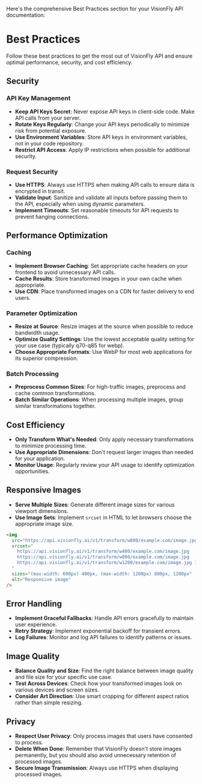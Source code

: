 Here's the comprehensive Best Practices section for your VisionFly API documentation:

# Best Practices

Follow these best practices to get the most out of VisionFly API and ensure optimal performance, security, and cost efficiency.

## Security

### API Key Management

- **Keep API Keys Secret**: Never expose API keys in client-side code. Make API calls from your server.
- **Rotate Keys Regularly**: Change your API keys periodically to minimize risk from potential exposure.
- **Use Environment Variables**: Store API keys in environment variables, not in your code repository.
- **Restrict API Access**: Apply IP restrictions when possible for additional security.

### Request Security

- **Use HTTPS**: Always use HTTPS when making API calls to ensure data is encrypted in transit.
- **Validate Input**: Sanitize and validate all inputs before passing them to the API, especially when using dynamic parameters.
- **Implement Timeouts**: Set reasonable timeouts for API requests to prevent hanging connections.

## Performance Optimization

### Caching

- **Implement Browser Caching**: Set appropriate cache headers on your frontend to avoid unnecessary API calls.
- **Cache Results**: Store transformed images in your own cache when appropriate.
- **Use CDN**: Place transformed images on a CDN for faster delivery to end users.

### Parameter Optimization

- **Resize at Source**: Resize images at the source when possible to reduce bandwidth usage.
- **Optimize Quality Settings**: Use the lowest acceptable quality setting for your use case (typically q70-q85 for webp).
- **Choose Appropriate Formats**: Use WebP for most web applications for its superior compression.

### Batch Processing

- **Preprocess Common Sizes**: For high-traffic images, preprocess and cache common transformations.
- **Batch Similar Operations**: When processing multiple images, group similar transformations together.

## Cost Efficiency

- **Only Transform What's Needed**: Only apply necessary transformations to minimize processing time.
- **Use Appropriate Dimensions**: Don't request larger images than needed for your application.
- **Monitor Usage**: Regularly review your API usage to identify optimization opportunities.

## Responsive Images

- **Serve Multiple Sizes**: Generate different image sizes for various viewport dimensions.
- **Use Image Sets**: Implement `srcset` in HTML to let browsers choose the appropriate image size.

```html Responsive Images
<img
  src="https://api.visionfly.ai/v1/transform/w800/example.com/image.jpg"
  srcset="
    https://api.visionfly.ai/v1/transform/w400/example.com/image.jpg   400w,
    https://api.visionfly.ai/v1/transform/w800/example.com/image.jpg   800w,
    https://api.visionfly.ai/v1/transform/w1200/example.com/image.jpg 1200w
  "
  sizes="(max-width: 600px) 400px, (max-width: 1200px) 800px, 1200px"
  alt="Responsive image"
/>
```

## Error Handling

- **Implement Graceful Fallbacks**: Handle API errors gracefully to maintain user experience.
- **Retry Strategy**: Implement exponential backoff for transient errors.
- **Log Failures**: Monitor and log API failures to identify patterns or issues.

## Image Quality

- **Balance Quality and Size**: Find the right balance between image quality and file size for your specific use case.
- **Test Across Devices**: Check how your transformed images look on various devices and screen sizes.
- **Consider Art Direction**: Use smart cropping for different aspect ratios rather than simple resizing.

## Privacy

- **Respect User Privacy**: Only process images that users have consented to process.
- **Delete When Done**: Remember that VisionFly doesn't store images permanently, but you should also avoid unnecessary retention of processed images.
- **Secure Image Transmission**: Always use HTTPS when displaying processed images.
